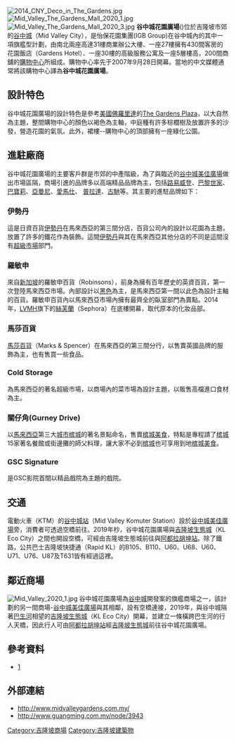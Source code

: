 [[File:2014_CNY_Deco_in_The_Gardens.jpg|thumb]]
[[File:Mid_Valley_The_Gardens_Mall_2020_1.jpg|thumb]]
[[File:Mid_Valley_The_Gardens_Mall_2020_3.jpg|thumb]]
'''谷中城花園廣場'''({{lang-en|Mid Valley The Gardens Mall}})位於吉隆坡市郊的[[谷中城|谷中城]]（Mid Valley City），是怡保花園集團(IGB Group)在谷中城內的其中一項旗艦型計劃，由南北兩座高達31樓商業辦公大樓、一座27樓擁有430間客房的花園飯店（Gardens Hotel）、一座30樓的高級服務公寓及一座5層樓高，200間商舖的[[購物中心|購物中心]]所組成。購物中心率先于2007年9月28日開幕。當地的中文媒體通常將該購物中心譯為'''谷中城花園廣場'''。

== 設計特色 ==
谷中城花園廣場的設計特色是參考[[美國|美國]][[佛羅里達|佛羅里達]]的[[The_Gardens_Plaza|The Gardens Plaza]]，以大自然為主題，整間購物中心的顏色以褐色為主軸，中庭種有許多棕櫚樹及放置許多的沙發，營造花園的氣氛。此外，裙樓--購物中心的頂部擁有一座綠化公園。

== 進駐廠商 ==
谷中城花園廣場的主要客戶群是市郊的中產階級，為了與臨近的[[谷中城美佳廣場|谷中城美佳廣場]]做出市場區隔，商場引進的品牌多以高端精品品牌為主，包括[[路易威登|路易威登]]、[[巴黎世家|巴黎世家]]、[[巴寶莉|巴寶莉]]、[[亞曼尼|亞曼尼]]、[[愛馬仕|愛馬仕]]、 [[普拉達|普拉達]]、[[古馳|古馳]]等。其主要的進駐品牌如下：
=== 伊勢丹 ===
這是日資百貨[[伊勢丹|伊勢丹]]在馬來西亞的第三間分店，百貨公司內的設計以花園為主題，放置了許多的鐵花作為裝飾。這間[[伊勢丹|伊勢丹]]與其在馬來西亞其他分店的不同是這間沒有[[超級市場|超級市場]]部門。

=== 羅敏申 ===
來自[[新加坡|新加坡]]的羅敏申百貨（Robinsons），前身為擁有百年歷史的英資百貨，第一次登陸馬來西亞市場。內部設計以[[黑色|黑色]]為主，是馬來西亞第一間以此色為設計主軸的百貨。羅敏申百貨內以馬來西亞市場內擁有最齊全的臥室部門為賣點。2014年，[[LVMH|LVMH]]旗下的[[絲芙蘭|絲芙蘭]]（Sephora）在底樓開幕，取代原本的化妝品部。

=== 馬莎百貨 ===
[[馬莎百貨|馬莎百貨]]（Marks & Spencer）在馬來西亞的第三間分行，以售賣英國品牌的服飾為主，也有售買一些食品。

=== Cold Storage ===
為馬來西亞的著名超級市場，以商場內的菜市場為設計主題，以販售高檔進口食材為主。

=== 關仔角(Gurney Drive) ===
以[[馬來西亞|馬來西亞]]第三大[[城市|城市]][[槟城|槟城]]的著名景點命名，售賣[[槟城美食|槟城美食]]，特點是專程請了[[槟城|槟城]]15家著名餐館或街邊攤的師父料理，讓大家不必到[[槟城|槟城]]也可享用到地[[槟城美食|槟城美食]]。

=== GSC Signature ===
是GSC影院首間以精品戲院為主題的戲院。

== 交通 ==
電動火車（KTM）{{KLRT line|1}}的{{KLRT code|KB|01}}[[谷中城站|谷中城站]]（Mid Valley Komuter Station）設於[[谷中城美佳廣場|谷中城美佳廣場]]旁，消費者可透過空橋前往。2019年杪，谷中城花園廣場與[[吉隆坡生態城|吉隆坡生態城]]（KL Eco City）之間也開設空橋，可經由吉隆坡生態城前往{{KLRT line|2}}與{{KLRT line|5}}{{KLRT code|KD|01}}{{KLRT code|KJ|17}}[[阿都拉胡坤站|阿都拉胡坤站]]。除了鐵路，公共巴士吉隆坡快捷通（Rapid KL）的B105、B110、U60、U68、U60、U71、U76、U87及T631皆有經過這裡。

== 鄰近商場 ==
[[File:Mid_Valley_2020_1.jpg|thumb]]
谷中城花園廣場為[[谷中城|谷中城]]開發案的旗艦商場之一，該計劃的另一間商場-[[谷中城美佳廣場|谷中城美佳廣場]]與其相鄰，設有空橋連接，2019年，與谷中城隔著[[巴生河|巴生河]]相望的[[吉隆坡生態城|吉隆坡生態城]]（KL Eco City）開幕，並建立一條橫跨巴生河的行人天橋，因此行人可由[[阿都拉胡坤站|阿都拉胡坤站]]經[[吉隆坡生態城|吉隆坡生態城]]前往谷中城花園廣場。

== 參考資料 ==
*[https://web.archive.org/web/20141129015714/http://search.sinchew.com.my/node/17768]

== 外部連結 ==
*[https://web.archive.org/web/20120608074151/ http://www.midvalleygardens.com.my/]
*[https://web.archive.org/web/20141129042643/ http://www.guangming.com.my/node/3943]

{{巴生谷流域商場}}

[[Category:吉隆坡商場|Category:吉隆坡商場]]
[[Category:吉隆坡建築物|Category:吉隆坡建築物]]